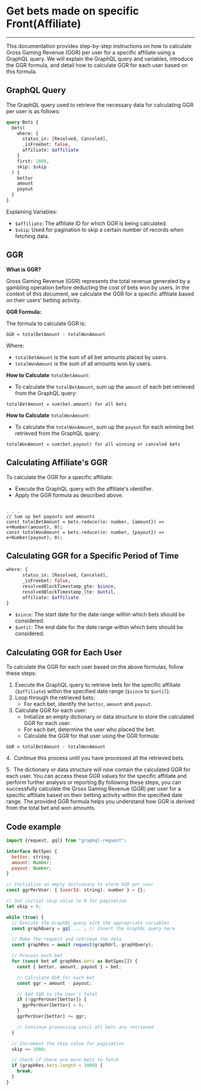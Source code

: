 # Get bets made on specific Front(Affiliate)

---

This documentation provides step-by-step instructions on how to calculate Gross Gaming Revenue (GGR) per user for a specific affiliate using a GraphQL query. We will explain the GraphQL query and variables, introduce the GGR formula, and detail how to calculate GGR for each user based on this formula.

## GraphQL Query

The GraphQL query used to retrieve the necessary data for calculating GGR per user is as follows:

```graphql
query Bets {
  bets(
    where: {
      status_in: [Resolved, Canceled],
      _isFreebet: false,
      affiliate: $affiliate
    }
    first: 1000,
    skip: $skip
  ) {
    bettor
    amount
    payout
  }
}
```

Explaining Variables:

- `$affiliate`: The affiliate ID for which GGR is being calculated.
- `$skip`: Used for pagination to skip a certain number of records when fetching data.

## GGR

**What is GGR?**

Gross Gaming Revenue (GGR) represents the total revenue generated by a gambling operation before deducting the cost of bets won by users. In the context of this document, we calculate the GGR for a specific affiliate based on their users’ betting activity.

**GGR Formula:**

The formula to calculate GGR is:

```
GGR = totalBetAmount - totalWonAmount
```

Where:

- `totalBetAmount` is the sum of all bet amounts placed by users.
- `totalWonAmount` is the sum of all amounts won by users.

**How to Calculate** `totalBetAmount`:

- To calculate the `totalBetAmount`, sum up the `amount` of each bet retrieved from the GraphQL query:

```
totalBetAmount = sum(bet.amount) for all bets
```

**How to Calculate** `totalWonAmount`: 

- To calculate the `totalWonAmount`, sum up  the `payout` for each winning bet retrieved from the GraphQL query:

```
totalWonAmount = sum(bet.payout) for all winning or canceled bets
```

## Calculating Affiliate's GGR

To calculate the GGR for a specific affiliate:

- Execute the GraphQL query with the affiliate's identifier.
- Apply the GGR formula as described above.

```tsx

. . .
// Sum up bet payouts and amounts
const totalBetAmount = bets.reduce((e: number, {amount}) => e+Number(amount), 0);
const totalWonAmount = bets.reduce((e: number, {payout}) => e+Number(payout), 0);
```

## Calculating GGR for a Specific Period of Time

```graphql
where: {
      status_in: [Resolved, Canceled],
      _isFreebet: false,
      resolvedBlockTimestamp_gte: $since,
      resolvedBlockTimestamp_lte: $until,
      affiliate: $affiliate
}
```

- `$since`: The start date for the date range within which bets should be considered.
- `$until`: The end date for the date range within which bets should be considered.

## Calculating GGR for Each User

To calculate the GGR for each user based on the above formulas, follow these steps:

1. Execute the GraphQL query to retrieve bets for the specific affiliate (`$affiliate`) within the specified date range (`$since` to `$until`).
2. Loop through the retrieved bets:
    - For each bet, identify the `bettor`, `amount` and `payout`.
3. Calculate GGR for each user:
    - Initialize an empty dictionary or data structure to store the calculated GGR for each user.
    - For each bet, determine the user who placed the bet.
    - Calculate the GGR for that user using the GGR formula:

```
GGR = totalBetAmount - totalWonAmount
```

4.  Continue this process until you have processed all the retrieved bets.

5.  The dictionary or data structure will now contain the calculated GGR for each user. You can access these GGR values for the specific affiliate and perform further analysis or reporting.By following these steps, you can successfully calculate the Gross Gaming Revenue (GGR) per user for a specific affiliate based on their betting activity within the specified date range. The provided GGR formula helps you understand how GGR is derived from the total bet and won amounts.

## Code example

```jsx
import {request, gql} from "graphql-request";

interface BetSpec {
  bettor: string;
  amount: Number;
  payout: Number;
}

// Initialize an empty dictionary to store GGR per user
const ggrPerUser: { [userId: string]: number } = {};

// Set initial skip value to 0 for pagination
let skip = 0;

while (true) {
  // Execute the GraphQL query with the appropriate variables
  const graphQuery = gql`...`; // Insert the GraphQL query here

  // Make the request and retrieve the data
  const graphRes = await request(graphUrl, graphQuery);

  // Process each bet
  for (const bet of graphRes.bets as BetSpec[]) {
    const { bettor, amount, payout } = bet;

    // Calculate GGR for each bet
    const ggr = amount - payout;

    // Add GGR to the user's total
    if (!ggrPerUser[bettor]) {
      ggrPerUser[bettor] = 0;
    }
    ggrPerUser[bettor] += ggr;

    // Continue processing until all bets are retrieved
  }

  // Increment the skip value for pagination
  skip += 1000;

  // Check if there are more bets to fetch
  if (graphRes.bets.length < 1000) {
    break;
  }
}

```